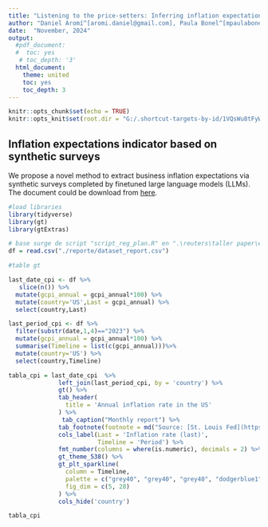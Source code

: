 ```yaml
---
title: "Listening to the price-setters: Inferring inflation expectations from synthetic surveys"
author: "Daniel Aromí^[aromi.daniel@gmail.com], Paula Bonel^[mpaulabonel@gmail.com], Llada Martin^[lladamartin@gmail.com]"
date:  "November, 2024"
output:
  #pdf_document:
  #  toc: yes
   # toc_depth: '3'
  html_document:
    theme: united
    toc: yes
    toc_depth: 3
---
```


```r
knitr::opts_chunk$set(echo = TRUE)
knitr::opts_knit$set(root.dir = "G:/.shortcut-targets-by-id/1VQsWu8tFyWkeO3ASvXq3GAtC-ARb18dM/ecc_base")
```

## Inflation expectations indicator based on synthetic surveys

We propose a novel method to extract business inflation expectations via synthetic surveys completed by finetuned large language models (LLMs). The document could be download from [here](https://papers.ssrn.com/sol3/papers.cfm?abstract_id=4955056).

```r
#load libraries
library(tidyverse)
library(gt)
library(gtExtras)
```

```r
# base surge de script "script_reg_plan.R" en ".\reuters\taller paper\ejercicio"
df = read.csv("./reporte/dataset_report.csv")
```


```r
#table gt 

last_date_cpi <- df %>% 
   slice(n()) %>% 
  mutate(gcpi_annual = gcpi_annual*100) %>%
  mutate(country='US',Last = gcpi_annual) %>%
  select(country,Last)

last_period_cpi <- df %>% 
  filter(substr(date,1,4)=="2023") %>% 
  mutate(gcpi_annual = gcpi_annual*100) %>%
  summarise(Timeline = list(c(gcpi_annual)))%>%
  mutate(country='US') %>%
  select(country,Timeline)

tabla_cpi = last_date_cpi  %>% 
              left_join(last_period_cpi, by = 'country') %>% 
              gt() %>% 
              tab_header(
                title = 'Annual inflation rate in the US'
              ) %>% 
               tab_caption("Monthly report") %>%
              tab_footnote(footnote = md("Source: [St. Louis Fed](https://fred.stlouisfed.org/series/CPIAUCSL)")) %>%
              cols_label(Last = 'Inflation rate (last)',
                         Timeline = 'Period') %>%
              fmt_number(columns = where(is.numeric), decimals = 2) %>%
              gt_theme_538() %>% 
              gt_plt_sparkline(
                column = Timeline,
                palette = c("grey40", "grey40", "grey40", "dodgerblue1", "grey40"),
                fig_dim = c(5, 28)
              ) %>%
              cols_hide('country')


```
```r
tabla_cpi
```

